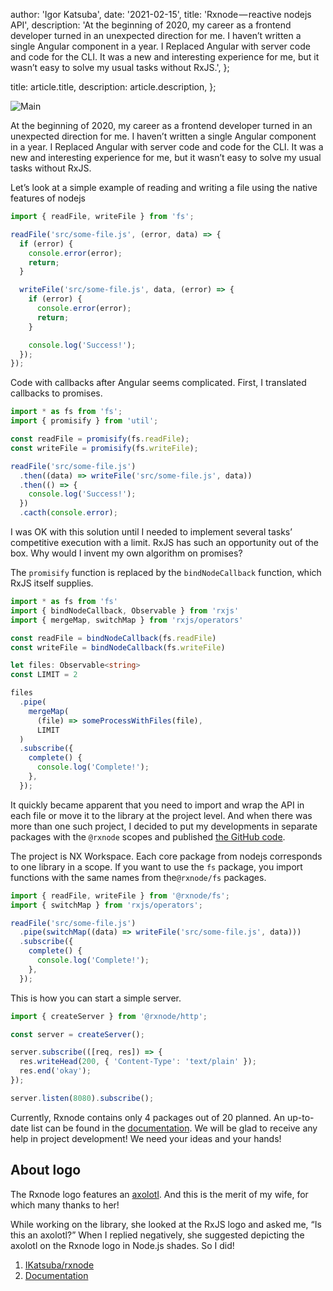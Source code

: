 
  author: 'Igor Katsuba',
  date: '2021-02-15',
  title: 'Rxnode — reactive nodejs API',
  description:
    'At the beginning of 2020, my career as a frontend developer turned in an unexpected direction for me. I haven’t written a single Angular component in a year. I Replaced Angular with server code and code for the CLI. It was a new and interesting experience for me, but it wasn’t easy to solve my usual tasks without RxJS.',
};

  title: article.title,
  description: article.description,
};


<Image src={mainImage} alt="Main" />

At the beginning of 2020, my career as a frontend developer turned in an unexpected direction for me. I haven’t written a single Angular component in a year. I Replaced Angular with server code and code for the CLI. It was a new and interesting experience for me, but it wasn’t easy to solve my usual tasks without RxJS.

Let’s look at a simple example of reading and writing a file using the native features of nodejs

```typescript
import { readFile, writeFile } from 'fs';

readFile('src/some-file.js', (error, data) => {
  if (error) {
    console.error(error);
    return;
  }

  writeFile('src/some-file.js', data, (error) => {
    if (error) {
      console.error(error);
      return;
    }

    console.log('Success!');
  });
});
```

Code with callbacks after Angular seems complicated. First, I translated callbacks to promises.

```typescript
import * as fs from 'fs';
import { promisify } from 'util';

const readFile = promisify(fs.readFile);
const writeFile = promisify(fs.writeFile);

readFile('src/some-file.js')
  .then((data) => writeFile('src/some-file.js', data))
  .then(() => {
    console.log('Success!');
  })
  .cacth(console.error);
```

I was OK with this solution until I needed to implement several tasks’ competitive execution with a limit. RxJS has such an opportunity out of the box. Why would I invent my own algorithm on promises?

The `promisify` function is replaced by the `bindNodeCallback` function, which RxJS itself supplies.

```typescript
import * as fs from 'fs'
import { bindNodeCallback, Observable } from 'rxjs'
import { mergeMap, switchMap } from 'rxjs/operators'

const readFile = bindNodeCallback(fs.readFile)
const writeFile = bindNodeCallback(fs.writeFile)

let files: Observable<string>
const LIMIT = 2

files
  .pipe(
    mergeMap(
      (file) => someProcessWithFiles(file),
      LIMIT
  )
  .subscribe({
    complete() {
      console.log('Complete!');
    },
  });
```

It quickly became apparent that you need to import and wrap the API in each file or move it to the library at the project level. And when there was more than one such project, I decided to put my developments in separate packages with the `@rxnode` scopes and published [the GitHub code](https://github.com/IKatsuba/rxnode).

The project is NX Workspace. Each core package from nodejs corresponds to one library in a scope. If you want to use the `fs` package, you import functions with the same names from the`@rxnode/fs` packages.

```typescript
import { readFile, writeFile } from '@rxnode/fs';
import { switchMap } from 'rxjs/operators';

readFile('src/some-file.js')
  .pipe(switchMap((data) => writeFile('src/some-file.js', data)))
  .subscribe({
    complete() {
      console.log('Complete!');
    },
  });
```

This is how you can start a simple server.

```typescript
import { createServer } from '@rxnode/http';

const server = createServer();

server.subscribe(([req, res]) => {
  res.writeHead(200, { 'Content-Type': 'text/plain' });
  res.end('okay');
});

server.listen(8080).subscribe();
```

Currently, Rxnode contains only 4 packages out of 20 planned. An up-to-date list can be found in the [documentation](https://rxnode.gitbook.io/docs/). We will be glad to receive any help in project development! We need your ideas and your hands!

## About logo

The Rxnode logo features an [axolotl](https://en.wikipedia.org/wiki/Axolotl). And this is the merit of my wife, for which many thanks to her!

While working on the library, she looked at the RxJS logo and asked me, “Is this an axolotl?” When I replied negatively, she suggested depicting the axolotl on the Rxnode logo in Node.js shades. So I did!

1. [IKatsuba/rxnode](https://github.com/IKatsuba/rxnode)
2. [Documentation](https://rxnode.gitbook.io/docs/)
